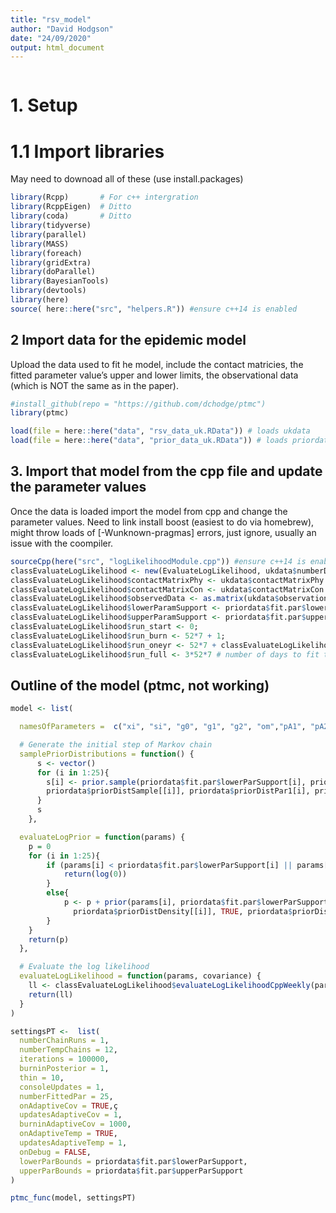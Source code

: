 ```yaml
---
title: "rsv_model"
author: "David Hodgson"
date: "24/09/2020"
output: html_document
---
```


```r

```

# 1. Setup 
# 1.1 Import libraries
May need to downoad all of these (use install.packages)
```r

library(Rcpp)       # For c++ intergration
library(RcppEigen)  # Ditto
library(coda)       # Ditto
library(tidyverse)
library(parallel)
library(MASS)
library(foreach)
library(gridExtra)
library(doParallel)
library(BayesianTools)
library(devtools)
library(here)
source( here::here("src", "helpers.R")) #ensure c++14 is enabled

```


## 2 Import data for the epidemic model 
Upload the data used to fit he model, include the contact matricies, the fitted parameter value's upper and lower limits, the observational data (which is NOT the same as in the paper).
```r

#install_github(repo = "https://github.com/dchodge/ptmc")
library(ptmc)

load(file = here::here("data", "rsv_data_uk.RData")) # loads ukdata
load(file = here::here("data", "prior_data_uk.RData")) # loads priordata

```

## 3. Import that model from the cpp file and update the parameter values 
Once the data is loaded import the model from cpp and change the parameter values.
Need to link install boost (easiest to do via homebrew), might throw loads of [-Wunknown-pragmas] errors, just ignore, usually an issue with the coompiler.
```r


sourceCpp(here("src", "logLikelihoodModule.cpp")) #ensure c++14 is enabled
classEvaluateLogLikelihood <- new(EvaluateLogLikelihood, ukdata$numberDailyLiveBirths, ukdata$population, ukdata$ageGroupBoundary) # Calls class
classEvaluateLogLikelihood$contactMatrixPhy <- ukdata$contactMatrixPhy
classEvaluateLogLikelihood$contactMatrixCon <- ukdata$contactMatrixCon
classEvaluateLogLikelihood$observedData <- as.matrix(ukdata$observationalData)
classEvaluateLogLikelihood$lowerParamSupport <- priordata$fit.par$lowerParSupport
classEvaluateLogLikelihood$upperParamSupport <- priordata$fit.par$upperParSupport
classEvaluateLogLikelihood$run_start <- 0;
classEvaluateLogLikelihood$run_burn <- 52*7 + 1;
classEvaluateLogLikelihood$run_oneyr <- 52*7 + classEvaluateLogLikelihood$run_burn;
classEvaluateLogLikelihood$run_full <- 3*52*7 # number of days to fit the data and model to

```


## Outline of the model (ptmc, not working)

```r

model <- list(

  namesOfParameters =  c("xi", "si", "g0", "g1", "g2", "om","pA1", "pA2", "pA3", "pA4", "alpha_i", "d1", "d2", "d3", "phi", "qp", "qc", "b1", "psi", "c5ep1", "c5ep2","ep5", "ep6", "l1", "l2"),

  # Generate the initial step of Markov chain
  samplePriorDistributions = function() {
      s <- vector()
      for (i in 1:25){
        s[i] <- prior.sample(priordata$fit.par$lowerParSupport[i], priordata$fit.par$upperParSupport[i], 
        priordata$priorDistSample[[i]], priordata$priorDistPar1[i], priordata$priorDistPar2[i])
      }
      s
    },

  evaluateLogPrior = function(params) {
    p = 0
    for (i in 1:25){
        if (params[i] < priordata$fit.par$lowerParSupport[i] || params[i] > priordata$fit.par$upperParSupport[i]) {
            return(log(0))
        }
        else{
            p <- p + prior(params[i], priordata$fit.par$lowerParSupport[i], priordata$fit.par$upperParSupport[i], 
              priordata$priorDistDensity[[i]], TRUE, priordata$priorDistPar1[i], priordata$priorDistPar2[i])
        }
    }
    return(p)
  },

  # Evaluate the log likelihood
  evaluateLogLikelihood = function(params, covariance) {
    ll <- classEvaluateLogLikelihood$evaluateLogLikelihoodCppWeekly(params)
    return(ll)
  }
)

```


```r

settingsPT <-  list(
  numberChainRuns = 1,
  numberTempChains = 12,
  iterations = 100000,
  burninPosterior = 1,
  thin = 10,
  consoleUpdates = 1,
  numberFittedPar = 25,
  onAdaptiveCov = TRUE,ç
  updatesAdaptiveCov = 1,
  burninAdaptiveCov = 1000,
  onAdaptiveTemp = TRUE,
  updatesAdaptiveTemp = 1,
  onDebug = FALSE,
  lowerParBounds = priordata$fit.par$lowerParSupport,
  upperParBounds = priordata$fit.par$upperParSupport
)

ptmc_func(model, settingsPT)

```